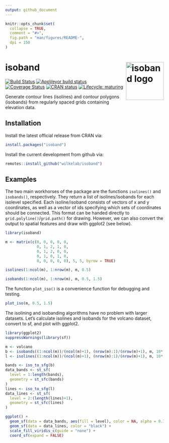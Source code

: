 ```yaml
---
output: github_document
---
```


<!-- README.md is generated from README.Rmd. Please edit that file -->

```r
knitr::opts_chunk$set(
  collapse = TRUE,
  comment = "#>",
  fig.path = "man/figures/README-",
  dpi = 150
)
```
# isoband <img width="120px" alt="isoband logo" align="right" src="man/figures/isoband-logo.png">

<!-- badges: start -->
[![Build Status](https://travis-ci.org/wilkelab/isoband.svg?branch=master)](https://travis-ci.org/wilkelab/isoband)
[![AppVeyor build status](https://ci.appveyor.com/api/projects/status/github/wilkelab/isoband?branch=master&svg=true)](https://ci.appveyor.com/project/clauswilke/isoband)
[![Coverage Status](https://img.shields.io/codecov/c/github/wilkelab/isoband/master.svg)](https://codecov.io/github/wilkelab/isoband?branch=master)
[![CRAN status](https://www.r-pkg.org/badges/version/isoband)](https://cran.r-project.org/package=isoband)
[![Lifecycle: maturing](https://img.shields.io/badge/lifecycle-maturing-blue.svg)](https://www.tidyverse.org/lifecycle/#maturing)
<!-- badges: end -->

Generate contour lines (isolines) and contour polygons (isobands) from regularly spaced grids containing elevation data.
  
## Installation

Install the latest official release from CRAN via:
``` r
install.packages("isoband")
```

Install the current development from github via:
``` r
remotes::install_github("wilkelab/isoband")
```

## Examples

The two main workhorses of the package are the functions `isolines()` and `isobands()`, respectively. They return a list of isolines/isobands for each isolevel specified. Each isoline/isoband consists of vectors of x and y coordinates, as well as a vector of ids specifying which sets of coordinates should be connected. This format can be handed directly to `grid.polyline()`/`grid.path()` for drawing. However, we can also convert the output to spatial features and draw with ggplot2 (see below).

```r
library(isoband)

m <- matrix(c(0, 0, 0, 0, 0,
              0, 1, 2, 1, 0,
              0, 1, 2, 0, 0,
              0, 1, 0, 1, 0,
              0, 0, 0, 0, 0), 5, 5, byrow = TRUE)

isolines(1:ncol(m), 1:nrow(m), m, 0.5)

isobands(1:ncol(m), 1:nrow(m), m, 0.5, 1.5)
```

The function `plot_iso()` is a convenience function for debugging and testing.
```r
plot_iso(m, 0.5, 1.5)
```

The isolining and isobanding algorithms have no problem with larger datasets. Let’s calculate isolines and isobands for the volcano dataset, convert to sf, and plot with ggplot2.

```r
library(ggplot2)
suppressWarnings(library(sf))

m <- volcano
b <- isobands((1:ncol(m))/(ncol(m)+1), (nrow(m):1)/(nrow(m)+1), m, 10*(9:19), 10*(10:20))
l <- isolines((1:ncol(m))/(ncol(m)+1), (nrow(m):1)/(nrow(m)+1), m, 10*(10:19))

bands <- iso_to_sfg(b)
data_bands <- st_sf(
  level = 1:length(bands),
  geometry = st_sfc(bands)
)
lines <- iso_to_sfg(l)
data_lines <- st_sf(
  level = 2:(length(lines)+1),
  geometry = st_sfc(lines)
)

ggplot() +
  geom_sf(data = data_bands, aes(fill = level), color = NA, alpha = 0.7) +
  geom_sf(data = data_lines, color = "black") +
  scale_fill_viridis_c(guide = "none") +
  coord_sf(expand = FALSE)
```
